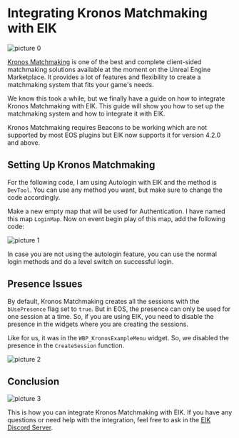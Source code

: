 
# Integrating Kronos Matchmaking with EIK


![picture 0](../../images/7e35a6ca2a099885487c976383b250c773b5bbe31bd5f01c6e300a70b1b0a1f0.png)  


[Kronos Matchmaking](https://www.unrealengine.com/marketplace/en-US/product/kronos-matchmaking) is one of the best and complete client-sided matchmaking solutions available at the moment on the Unreal Engine Marketplace. It provides a lot of features and flexibility to create a matchmaking system that fits your game's needs.

We know this took a while, but we finally have a guide on how to integrate Kronos Matchmaking with EIK. This guide will show you how to set up the matchmaking system and how to integrate it with EIK.

<Callout type="warning">
    Kronos Matchmaking requires Beacons to be working which are not supported by most EOS plugins but EIK now supports it for version 4.2.0 and above.
</Callout>

## Setting Up Kronos Matchmaking

For the following code, I am using Autologin with EIK and the method is `DevTool`. You can use any method you want, but make sure to change the code accordingly.

Make a new empty map that will be used for Authentication. I have named this map `LoginMap`. Now on event begin play of this map, add the following code:

![picture 1](../../images/34ccd52aedcbb5e731414b62c14b3d67d2d527bbe5445d883c2ede0d89aea25a.png)  

In case you are not using the autologin feature, you can use the normal login methods and do a level switch on successful login.

## Presence Issues

By default, Kronos Matchmaking creates all the sessions with the `bUsePresence` flag set to `true`. But in EOS, the presence can only be used for one session at a time. So, if you are using EIK, you need to disable the presence in the widgets where you are creating the sessions. 

Like for us, it was in the `WBP_KronosExampleMenu` widget. So, we disabled the presence in the `CreateSession` function.

![picture 2](../../images/f2c923ecb2a89ccf6b1bf8806e6514069b646daf3d870171d7afa57740800e8b.png)  


## Conclusion

![picture 3](../../images/bc6cb470735ca7fb919f461b46fb94d920b9e43a0200e7d0b55adb5b4c209e9c.png)  


This is how you can integrate Kronos Matchmaking with EIK. If you have any questions or need help with the integration, feel free to ask in the [EIK Discord Server](https://discord.gg/betidestudio).